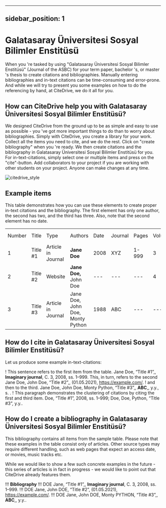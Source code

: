 
---
sidebar_position: 1
---

# Galatasaray Üniversitesi Sosyal Bilimler Enstitüsü

When you 're tasked by using "Galatasaray Üniversitesi Sosyal Bilimler Enstitüsü" (Journal of the ASBC) for your term paper, bachelor 's, or master 's thesis to create citations and bibliographies.
Manually entering bibliographies and in-text citations can be time-consuming and error-prone. And while we will try to present you some examples on how to do the referencing by hand, at CiteDrive, we do it all for you.

<!---
## About  Galatasaray Üniversitesi Sosyal Bilimler Enstitüsü

* Title: Galatasaray Üniversitesi Sosyal Bilimler Enstitüsü
* Short Title (Id): Journal of the ASBC)
* Authors: Galatasaray Üniversitesi Sosyal Bilimler Enstitüsü
* Download: Galatasaray Üniversitesi Sosyal Bilimler Enstitüsü
 --->

## How can CiteDrive help you with Galatasaray Üniversitesi Sosyal Bilimler Enstitüsü?

We designed CiteDrive from the ground up to be as simple and easy to use as possible - you 've got more important things to do than to worry about bibliographies. Simply with CiteDrive, you create a library for your work. Collect all the items you need to cite, and we do the rest. Click on "create bibliography" when you 're ready. We then create citations and the bibliography in Galatasaray Üniversitesi Sosyal Bilimler Enstitüsü for you. For in-text-citations, simply select one or multiple items and press on the "cite"-button. Add collaborators to your project if you are working with other students on your project. Anyone can make changes at any time.


![citedrive_style](images/galatasaray-universitesi-sosyal-bilimler-enstitusu.svg "Choose Galatasaray Üniversitesi Sosyal Bilimler Enstitüsü in the CiteDrive App")


## Example items

This table demonstrates how you can use these elements to create proper in-text citations and the bibliography. The first element has only one author, the second has two, and the third has three. Also, note that the second element has no date.


<table>
  <tr>
   <td>Number
   </td>
   <td>Title
   </td>
   <td>Type
   </td>
   <td>Authors
   </td>
   <td>Date
   </td>
   <td>Journal
   </td>
   <td>Pages
   </td>
   <td>Volume
   </td>
   <td>Issue
   </td>
   <td>Access Date
   </td>
  </tr>
  <tr>
   <td>1
   </td>
   <td>Title #1
   </td>
   <td>Article in Journal
   </td>
   <td><strong>Jane Doe</strong>
   </td>
   <td>2008
   </td>
   <td>XYZ
   </td>
   <td>1-999
   </td>
   <td>3
   </td>
   <td>2
   </td>
   <td>--
   </td>
  </tr>
  <tr>
   <td>
2
   </td>
   <td>Title #2
   </td>
   <td>Website
   </td>
   <td><strong>Jane Doe, </strong>John Doe
   </td>
   <td>---
   </td>
   <td>---
   </td>
   <td>---
   </td>
   <td>4
   </td>
   <td>---
   </td>
   <td>2020-05-01
   </td>
  </tr>
  <tr>
   <td>3
   </td>
   <td>Title #3
   </td>
   <td>Article in Journal
   </td>
   <td>Jane Doe, John Doe, Monty Python
   </td>
   <td>1988
   </td>
   <td>ABC
   </td>
   <td>---
   </td>
   <td>---
   </td>
   <td>16
   </td>
   <td>---
   </td>
  </tr>
</table>



## How do I cite in  Galatasaray Üniversitesi Sosyal Bilimler Enstitüsü?

Let us produce some example in-text-citations:

! This sentence refers to the first item from the table. Jane Doe, “Title #1”,, <b>Imaginary journal</b>, C. 3, 2008, ss. 1–999. This, in turn, refers to the second Jane Doe, John  Doe, “Title #2”,, (01.05.2021), https://example.com/.
! and then to the third.  Jane Doe, John Doe, Monty Python, “Title #3”,, <b>ABC</b>,, y.y., s. .
! This paragraph demonstrates the clustering of citations by citing the first and third item. Doe, “Title #1”, 2008, ss. 1–999; Doe, Doe, Python, “Title #3”, y.y..



## How do I create a bibliography in Galatasaray Üniversitesi Sosyal Bilimler Enstitüsü?

This bibliography contains all items from the sample table. Please note that these examples in the table consist only of articles. Other source types may require different handling, such as web pages that expect an access date, or movies, music tracks etc.

While we would like to show a few such concrete examples in the future - this series of articles is in fact in progress - we would like to point out that CiteDrive already features them.


!!! **Bibliography**
!!! DOE Jane, “Title #1”,, <b>Imaginary journal</b>, C. 3, 2008, ss. 1–999.
!!! DOE Jane, John  DOE, “Title #2”, (01.05.2021), https://example.com/.
!!! DOE Jane, John DOE, Monty PYTHON, “Title #3”,, <b>ABC</b>,, y.y..


```
        